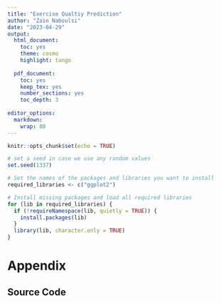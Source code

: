 ```yaml
---
title: "Exercise Qualtiy Prediction"
author: "Zain Naboulsi"
date: "2023-04-29"
output:
  html_document:
    toc: yes
    theme: cosmo
    highlight: tango
    
  pdf_document:
    toc: yes
    keep_tex: yes
    number_sections: yes
    toc_depth: 3
    
editor_options: 
  markdown: 
    wrap: 80
---
```


```r
knitr::opts_chunk$set(echo = TRUE)
```
```r
# set a seed in case we use any random values
set.seed(1337)

# Set the names of the packages and libraries you want to install
required_libraries <- c("ggplot2")

# Install missing packages and load all required libraries
for (lib in required_libraries) {
  if (!requireNamespace(lib, quietly = TRUE)) {
    install.packages(lib)
  }
  library(lib, character.only = TRUE)
}

```

\newpage
# Appendix

## Source Code
```r
```